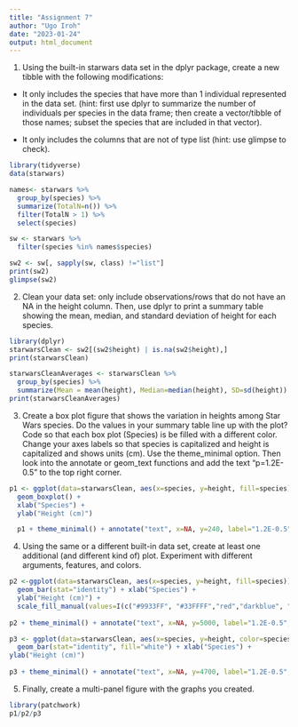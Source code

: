 ```yaml
---
title: "Assignment 7"
author: "Ugo Iroh"
date: "2023-01-24"
output: html_document
---
```


1. Using the built-in starwars data set in the dplyr package, create a new tibble with the following modifications:
  * It only includes the species that have more than 1 individual represented in the data set. (hint: first use dplyr to summarize the number of individuals per species in the data frame; then create a vector/tibble of those names; subset the species that are included in that vector). 

  * It only includes the columns that are not of type list (hint: use glimpse to check). 

```r
library(tidyverse)
data(starwars)

names<- starwars %>%
  group_by(species) %>%
  summarize(TotalN=n()) %>%
  filter(TotalN > 1) %>%
  select(species)

sw <- starwars %>%
  filter(species %in% names$species)

sw2 <- sw[, sapply(sw, class) !="list"]
print(sw2)
glimpse(sw2)
```


2. Clean your data set: only include observations/rows that do not have an NA in the height column. Then, use dplyr to print a summary table showing the mean, median, and standard deviation of height for each species.

```r
library(dplyr)
starwarsClean <- sw2[(sw2$height) | is.na(sw2$height),]
print(starwarsClean)

starwarsCleanAverages <- starwarsClean %>% 
  group_by(species) %>% 
  summarize(Mean = mean(height), Median=median(height), SD=sd(height))
print(starwarsCleanAverages)

```

3. Create a box plot figure that shows the variation in heights among Star Wars species. Do the values in your summary table line up with the plot? Code so that each box plot (Species) is be filled with a different color. Change your axes labels so that species is capitalized and height is capitalized and shows units (cm). Use the theme_minimal option. Then look into the annotate or geom_text functions and add the text “p=1.2E-0.5” to the top right corner.

```r

p1 <- ggplot(data=starwarsClean, aes(x=species, y=height, fill=species)) +
  geom_boxplot() +
  xlab("Species") +
  ylab("Height (cm)") 

  p1 + theme_minimal() + annotate("text", x=NA, y=240, label="1.2E-0.5", color="darkblue", size=3)

```

4. Using the same or a different built-in data set, create at least one additional (and different kind of) plot. Experiment with different arguments, features, and colors.

```r

p2 <-ggplot(data=starwarsClean, aes(x=species, y=height, fill=species)) +
  geom_bar(stat="identity") + xlab("Species") +
  ylab("Height (cm)") +
  scale_fill_manual(values=I(c("#9933FF", "#33FFFF","red","darkblue", "pink", "burlywood4", "brown4", "darkslateblue", "gray31")))
  
p2 + theme_minimal() + annotate("text", x=NA, y=5000, label="1.2E-0.5", color="darkblue", size=3)

```

```r
p3 <- ggplot(data=starwarsClean, aes(x=species, y=height, color=species)) +
  geom_bar(stat="identity", fill="white") + xlab("Species") +
ylab("Height (cm)")
 
p3 + theme_minimal() + annotate("text", x=NA, y=4700, label="1.2E-0.5", color="darkblue", size=3)

```
  
5. Finally, create a multi-panel figure with the graphs you created.

```r
library(patchwork)
p1/p2/p3
```


